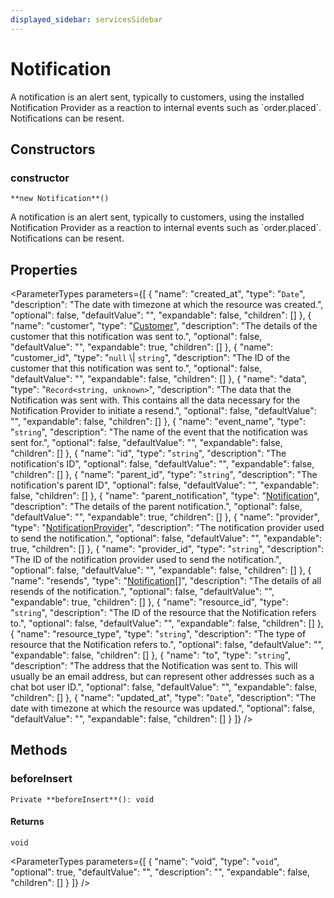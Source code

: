 ```yaml
---
displayed_sidebar: servicesSidebar
---
```



# Notification

A notification is an alert sent, typically to customers, using the installed Notification Provider as a reaction to internal events such as \`order.placed\`. Notifications can be resent.

## Constructors

### constructor

`**new Notification**()`

A notification is an alert sent, typically to customers, using the installed Notification Provider as a reaction to internal events such as \`order.placed\`. Notifications can be resent.

## Properties

<ParameterTypes parameters={[
  {
    "name": "created_at",
    "type": "`Date`",
    "description": "The date with timezone at which the resource was created.",
    "optional": false,
    "defaultValue": "",
    "expandable": false,
    "children": []
  },
  {
    "name": "customer",
    "type": "[Customer](Customer.mdx)",
    "description": "The details of the customer that this notification was sent to.",
    "optional": false,
    "defaultValue": "",
    "expandable": true,
    "children": []
  },
  {
    "name": "customer_id",
    "type": "``null`` \\| `string`",
    "description": "The ID of the customer that this notification was sent to.",
    "optional": false,
    "defaultValue": "",
    "expandable": false,
    "children": []
  },
  {
    "name": "data",
    "type": "`Record<string, unknown>`",
    "description": "The data that the Notification was sent with. This contains all the data necessary for the Notification Provider to initiate a resend.",
    "optional": false,
    "defaultValue": "",
    "expandable": false,
    "children": []
  },
  {
    "name": "event_name",
    "type": "`string`",
    "description": "The name of the event that the notification was sent for.",
    "optional": false,
    "defaultValue": "",
    "expandable": false,
    "children": []
  },
  {
    "name": "id",
    "type": "`string`",
    "description": "The notification's ID",
    "optional": false,
    "defaultValue": "",
    "expandable": false,
    "children": []
  },
  {
    "name": "parent_id",
    "type": "`string`",
    "description": "The notification's parent ID",
    "optional": false,
    "defaultValue": "",
    "expandable": false,
    "children": []
  },
  {
    "name": "parent_notification",
    "type": "[Notification](Notification.mdx)",
    "description": "The details of the parent notification.",
    "optional": false,
    "defaultValue": "",
    "expandable": true,
    "children": []
  },
  {
    "name": "provider",
    "type": "[NotificationProvider](NotificationProvider.mdx)",
    "description": "The notification provider used to send the notification.",
    "optional": false,
    "defaultValue": "",
    "expandable": true,
    "children": []
  },
  {
    "name": "provider_id",
    "type": "`string`",
    "description": "The ID of the notification provider used to send the notification.",
    "optional": false,
    "defaultValue": "",
    "expandable": false,
    "children": []
  },
  {
    "name": "resends",
    "type": "[Notification](Notification.mdx)[]",
    "description": "The details of all resends of the notification.",
    "optional": false,
    "defaultValue": "",
    "expandable": true,
    "children": []
  },
  {
    "name": "resource_id",
    "type": "`string`",
    "description": "The ID of the resource that the Notification refers to.",
    "optional": false,
    "defaultValue": "",
    "expandable": false,
    "children": []
  },
  {
    "name": "resource_type",
    "type": "`string`",
    "description": "The type of resource that the Notification refers to.",
    "optional": false,
    "defaultValue": "",
    "expandable": false,
    "children": []
  },
  {
    "name": "to",
    "type": "`string`",
    "description": "The address that the Notification was sent to. This will usually be an email address, but can represent other addresses such as a chat bot user ID.",
    "optional": false,
    "defaultValue": "",
    "expandable": false,
    "children": []
  },
  {
    "name": "updated_at",
    "type": "`Date`",
    "description": "The date with timezone at which the resource was updated.",
    "optional": false,
    "defaultValue": "",
    "expandable": false,
    "children": []
  }
]} />

## Methods

### beforeInsert

`Private **beforeInsert**(): void`

#### Returns

`void`

<ParameterTypes parameters={[
  {
    "name": "void",
    "type": "`void`",
    "optional": true,
    "defaultValue": "",
    "description": "",
    "expandable": false,
    "children": []
  }
]} />
